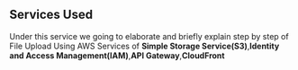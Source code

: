 ## Services Used

Under this service we going to elaborate and briefly explain step by step of File Upload Using AWS Services of **Simple Storage Service(S3)**,**Identity and Access Management(IAM)**,**API Gateway**,**CloudFront**
